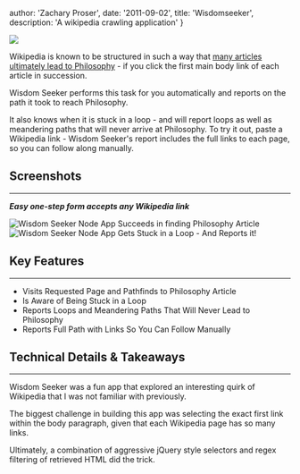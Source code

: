 
  author: 'Zachary Proser',
  date: '2011-09-02', 
  title: 'Wisdomseeker',
  description: 'A wikipedia crawling application'
}


<Image src={wisdomseekerHome} />

Wikipedia is known to be structured in such a way that [many articles ultimately lead to Philosophy](http://www.xefer.com/2011/05/wikipedia) - if you click the first main body link of each article in succession.

Wisdom Seeker performs this task for you automatically and reports on the path it took to reach Philosophy.

It also knows when it is stuck in a loop - and will report loops as well as meandering paths that will never arrive at Philosophy. To try it out, paste a Wikipedia link - Wisdom Seeker's report includes the full links to each page, so you can follow along manually.

## Screenshots

* * *

**_Easy one-step form accepts any Wikipedia link_**

<Image src={wisdomseekerSuccess} alt="Wisdom Seeker Node App Succeeds in finding Philosophy Article" />

<Image src={wisdomseekerLoop} alt="Wisdom Seeker Node App Gets Stuck in a Loop - And Reports it!" />

## Key Features

* * *

*   Visits Requested Page and Pathfinds to Philosophy Article
*   Is Aware of Being Stuck in a Loop
*   Reports Loops and Meandering Paths That Will Never Lead to Philosophy
*   Reports Full Path with Links So You Can Follow Manually

## Technical Details & Takeaways

* * *

Wisdom Seeker was a fun app that explored an interesting quirk of Wikipedia that I was not familiar with previously.

The biggest challenge in building this app was selecting the exact first link within the body paragraph, given that each Wikipedia page has so many links.

Ultimately, a combination of aggressive jQuery style selectors and regex filtering of retrieved HTML did the trick.
